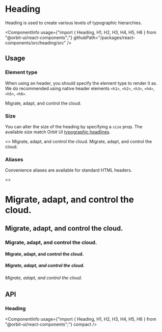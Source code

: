 
<Meta
    title="Components/Heading"
    id="heading"
/>

# Heading

<Tagline>Heading is used to create various levels of typographic hierarchies.</Tagline>

<ComponentInfo
    usage={"import { Heading, H1, H2, H3, H4, H5, H6 } from \"@orbit-ui/react-components\";"}
    githubPath="/packages/react-components/src/heading/src"
/>

## Usage

### Element type

When using an header, you should specify the element type to render it as. We do recommended using native header elements `<h1>`, `<h2>`, `<h3>`, `<h4>`, `<h5>`, `<h6>`.

<Preview>
    <Story name="element type">
        <Heading as="h1">Migrate, adapt, and control the cloud.</Heading>
    </Story>
</Preview>

### Size

You can alter the size of the heading by specifying a `size` prop. The available size match Orbit UI [typographic headlines](?path=/docs/typography--page#headlines).

<Preview>
    <Story name="size">
        <>
            <Heading as="h3">Migrate, adapt, and control the cloud.</Heading>
            <Heading as="h4" size="sm">Migrate, adapt, and control the cloud.</Heading>
        </>
    </Story>
</Preview>

### Aliases

Convenience aliases are available for standard HTML headers.

<Preview>
    <Story name="aliases">
        <>
            <H1>Migrate, adapt, and control the cloud.</H1>
            <H2>Migrate, adapt, and control the cloud.</H2>
            <H3>Migrate, adapt, and control the cloud.</H3>
            <H4>Migrate, adapt, and control the cloud.</H4>
            <H5>Migrate, adapt, and control the cloud.</H5>
            <H6>Migrate, adapt, and control the cloud.</H6>
        </>
    </Story>
</Preview>

## API

### Heading

<ComponentInfo
    usage={"import { Heading, H1, H2, H3, H4, H5, H6 } from \"@orbit-ui/react-components\";"}
    compact
/>

<ArgsTable of={InnerHeading} />
